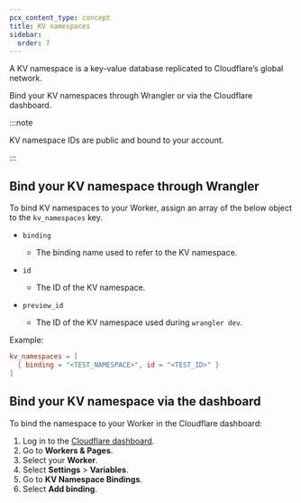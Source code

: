 ```yaml
---
pcx_content_type: concept
title: KV namespaces
sidebar:
  order: 7
---
```



A KV namespace is a key-value database replicated to Cloudflare’s global network.

Bind your KV namespaces through Wrangler or via the Cloudflare dashboard.

:::note

KV namespace IDs are public and bound to your account.

:::

## Bind your KV namespace through Wrangler

To bind KV namespaces to your Worker, assign an array of the below object to the `kv_namespaces` key.

- `binding` <Type text="string" /> <MetaInfo text="required" />

  - The binding name used to refer to the KV namespace.

- `id` <Type text="string" /> <MetaInfo text="required" />

  - The ID of the KV namespace.

- `preview_id` <Type text="string" /> <MetaInfo text="optional" />

  - The ID of the KV namespace used during `wrangler dev`.

Example:


<WranglerConfig>

```toml title="wrangler.toml"
kv_namespaces = [
  { binding = "<TEST_NAMESPACE>", id = "<TEST_ID>" }
]
```

</WranglerConfig>

## Bind your KV namespace via the dashboard

To bind the namespace to your Worker in the Cloudflare dashboard:

1. Log in to the [Cloudflare dashboard](https://dash.cloudflare.com).
2. Go to **Workers & Pages**.
3. Select your **Worker**.
4. Select **Settings** > **Variables**.
5. Go to **KV Namespace Bindings**.
6. Select **Add binding**.

